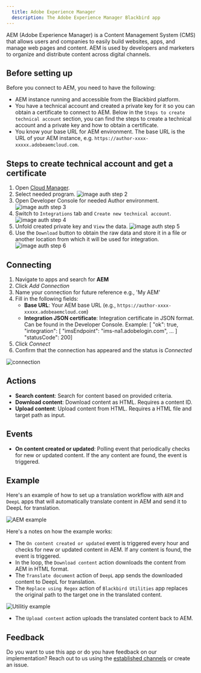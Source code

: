 ```yaml
---
  title: Adobe Experience Manager
  description: The Adobe Experience Manager Blackbird app
---
```


<LinkCard title="View on Github" target="_blank" href="https://github.com/bb-io/AdobeExperienceManager" icon="github" />

AEM (Adobe Experience Manager) is a Content Management System (CMS) that allows users and companies to easily build websites, apps, and manage web pages and content. AEM is used by developers and marketers to organize and distribute content across digital channels.

## Before setting up

Before you connect to AEM, you need to have the following:

- AEM instance running and accessible from the Blackbird platform.
- You have a technical account and created a private key for it so you can obtain a certificate to connect to AEM. Below in the `Steps to create technical account` section, you can find the steps to create a technical account and a private key and how to obtain a certificate.
- You know your base URL for AEM environment. The base URL is the URL of your AEM instance, e.g. `https://author-xxxx-xxxxx.adobeaemcloud.com`.

## Steps to create technical account and get a certificate

1. Open [Cloud Manager](https://experience.adobe.com/cloud-manager/landing.html).
2. Select needed program. 
![image auth step 2](https://raw.githubusercontent.com/bb-io/AdobeExperienceManager/main/docs/images/auth_step_2.png)
3. Open Developer Console for needed Author environment. 
![image auth step 3](https://raw.githubusercontent.com/bb-io/AdobeExperienceManager/main/docs/images/auth_step_3.png)
4. Switch to `Integrations` tab and `Create new technical account`. 
![image auth step 4](https://raw.githubusercontent.com/bb-io/AdobeExperienceManager/main/docs/images/auth_step_4.png)
5. Unfold created private key and `View` the data. 
![image auth step 5](https://raw.githubusercontent.com/bb-io/AdobeExperienceManager/main/docs/images/auth_step_5.png)
6. Use the `Download` button to obtain the raw data and store it in a file or another location from which it will be used for integration. 
![image auth step 6](https://raw.githubusercontent.com/bb-io/AdobeExperienceManager/main/docs/images/auth_step_6.png)

## Connecting

1. Navigate to apps and search for **AEM**
2. Click _Add Connection_
3. Name your connection for future reference e.g., 'My AEM'
4. Fill in the following fields:
   - **Base URL**: Your AEM base URL (e.g., `https://author-xxxx-xxxxx.adobeaemcloud.com`)
   - **Integration JSON certificate**: Integration certificate in JSON format. Can be found in the Developer Console. Example: [ "ok": true, "integration": [ "imsEndpoint": "ims-na1.adobelogin.com", ... ] "statusCode": 200]
5. Click _Connect_
6. Confirm that the connection has appeared and the status is _Connected_

![connection](https://raw.githubusercontent.com/bb-io/AdobeExperienceManager/main/docs/images/connection.png)

## Actions

- **Search content**: Search for content based on provided criteria.
- **Download content**: Download content as HTML. Requires a content ID.
- **Upload content**: Upload content from HTML. Requires a HTML file and target path as input.

## Events

- **On content created or updated**: Polling event that periodically checks for new or updated content. If the any content are found, the event is triggered.

## Example 

Here's an example of how to set up a translation workflow with `AEM` and `DeepL` apps that will automatically translate content in AEM and send it to DeepL for translation.

![AEM example](https://raw.githubusercontent.com/bb-io/AdobeExperienceManager/main/docs/images/aem_example.png)

Here's a notes on how the example works:
- The `On content created or updated` event is triggered every hour and checks for new or updated content in AEM. If any content is found, the event is triggered.
- In the loop, the `Download content` action downloads the content from AEM in HTML format.
- The `Translate document` action of `DeepL` app sends the downloaded content to DeepL for translation. 
- The `Replace using Regex` action of `Blackbird Utilities` app replaces the original path to the target one in the translated content.

![Utilitiy example](https://raw.githubusercontent.com/bb-io/AdobeExperienceManager/main/docs/images/utility_example.png)

- The `Upload content` action uploads the translated content back to AEM.

## Feedback

Do you want to use this app or do you have feedback on our implementation? Reach out to us using the [established channels](https://www.blackbird.io/) or create an issue.

